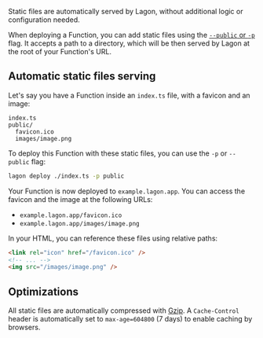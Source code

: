 Static files are automatically served by Lagon, without additional logic or configuration needed.

When deploying a Function, you can add static files using the [`--public` or `-p`](/cli#lagon-deploy) flag. It accepts a path to a directory, which will be then served by Lagon at the root of your Function's URL.

## Automatic static files serving

Let's say you have a Function inside an `index.ts` file, with a favicon and an image:

```
index.ts
public/
  favicon.ico
  images/image.png
```

To deploy this Function with these static files, you can use the `-p` or `--public` flag:

```bash
lagon deploy ./index.ts -p public
```

Your Function is now deployed to `example.lagon.app`. You can access the favicon and the image at the following URLs:

- `example.lagon.app/favicon.ico`
- `example.lagon.app/images/image.png`

In your HTML, you can reference these files using relative paths:

```html
<link rel="icon" href="/favicon.ico" />
<!-- ... -->
<img src="/images/image.png" />
```

## Optimizations

All static files are automatically compressed with [Gzip](https://en.wikipedia.org/wiki/Gzip). A `Cache-Control` header is automatically set to `max-age=604800` (7 days) to enable caching by browsers.
